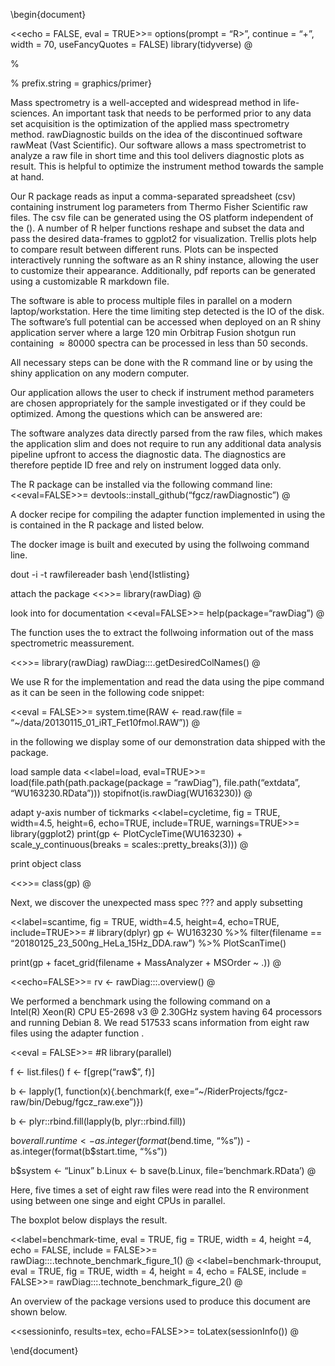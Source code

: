 %\VignetteIndexEntry{primer: rawDiag}
\documentclass[nojss]{jss}
\usepackage{listingsutf8}
\usepackage[T1]{fontenc} % Use modern font encodings
\usepackage{tabularx}
\usepackage{makecell}

%\usepackage{color} 

\newcommand*\rawDiag{\textbf{\texttt{rawDiag}}}


\author{Christian Trachsel \& Christian Panse}
\title{Howto Use Diagnostic Plots for Orbitrap Instruments}

\Plainauthor{Christian Trachsel \& Christian Panse}
\Plaintitle{Diagnostoc plots}
\Shorttitle{rawDiag}

\Keywords{proteomics, mass spectrometry}
\Plainkeywords{proteomics, mass spectrometry}

\Abstract{

\pkg{rawDiag} is an R package to do quality checks, visualizations and analysis
of mass spectrometry data, coming from proteomics experiments.
The package is developed, tested and used at the Functional Genomics Center Zurich. 
We use this package mainly for prototyping, teaching, and having {\em fun} with proteomics data.
But it can also be used to do data analysis for small scale data sets.
Nevertheless, if one is patient, it also handles large data sets.}


\newcommand*\fgcz{Functional Genomics Center Zurich\\
Swiss Federal Institute of Technology in Zurich~\texttt{|}~University of Zurich\\
Winterthurerstr. 190, CH-8057 Zurich, Switzerland}

\Address{
  Christian Trachsel \& Christian Panse\\
  \fgcz
  \\
  Telephone: +41-44-63-53912\\
  E-mail: \email{cp@fgcz.ethz.ch}\\
  URL: \url{http://www.fgcz.ch}
}

\newcommand{\rfr}{\href{http://planetorbitrap.com/rawfilereader}{RawFileReader from Thermo Fisher Scientific}~}

\begin{document}




<<echo = FALSE, eval = TRUE>>=
options(prompt = "R> ", continue = "+  ", width = 70, useFancyQuotes = FALSE)
library(tidyverse)
@

%\graphicspath{{./graphics/}}
\SweaveOpts{concordance = TRUE}
% prefix.string = graphics/primer}


\section{Introduction}
Mass spectrometry is a well-accepted and widespread method in life-sciences. 
An important task that needs to be performed prior to any data set acquisition
is the optimization of the applied mass spectrometry method.
rawDiagnostic builds on the idea of the discontinued software rawMeat
(Vast Scientific). Our software allows a mass spectrometrist to analyze a raw
file in short time and this tool delivers diagnostic plots as result. 
This is helpful to optimize the instrument method towards the sample at hand.

Our R package reads as input a comma-separated spreadsheet (csv) containing
instrument log parameters from Thermo Fisher Scientific raw files. The csv file
can be generated using the OS platform independent of the
\rfr (\url{http://planetorbitrap.com/rawfilereader}).
A number of R helper functions reshape and subset the data and pass the desired
data-frames to ggplot2 for visualization. Trellis plots help to compare result
between different runs. Plots can be inspected interactively running the
software as an R shiny instance, allowing the user to customize their
appearance. Additionally, pdf reports can be generated using a customizable R
markdown file.

The software is able to process multiple files in parallel on a modern
laptop/workstation. Here the time limiting step detected is the IO of the disk.
The software's full potential can be accessed when deployed on an R shiny
application server where a large 120 min Orbitrap Fusion shotgun run containing
$\approx 80000$ spectra can be processed in less than 50 seconds.
 
All necessary steps can be done with the R command line or by using the shiny
application on any modern computer.
 
Our application allows the user to check if instrument method parameters are
chosen appropriately for the sample investigated or if they could be optimized.
Among the questions which can be answered are:
\begin{itemize}
\item Is the maximum injection time value ok?
\item Is my signal level limited by injection time or could I trade in scan time/cycle time for deeper sampling?
\item Is the cycle time in a range to give sufficient data points over a chromatographic peak for quantitative measurements (SRM, PRM, label-free)?
\item How are the charge states and selected m/z distributed?
\item Does the instrument making use of the maximum number of ms2 scans per ms1 scan?
\item Do we see over or undersampling in the run?
\end{itemize}
The software analyzes data directly parsed from the raw files,
which makes the application slim and does not require to run any additional data
analysis pipeline upfront to access the diagnostic data. The diagnostics are
therefore peptide ID free and rely on instrument logged data only.


\section{Installation}


The R package can be installed via the following command line:
<<eval=FALSE>>=
devtools::install_github("fgcz/rawDiagnostic")
@

A docker recipe for compiling the adapter function implemented in
\proglang{C\#} using the \rfr is contained in the R package and listed below.

\lstdefinelanguage{docker-compose-2}{
  keywords={version, volumes, services},
  keywordstyle=\color{blue}\bfseries,
  keywords=[2]{image, environment, ports, container_name, ports, links, build},
  keywordstyle=[2]\color{olive}\bfseries,
  identifierstyle=\color{black},
  sensitive=false,
  comment=[l]{\#},
  commentstyle=\color{blue}\ttfamily,
  stringstyle=\color{red}\ttfamily,
  morestring=[b]',
  morestring=[b]"
}

\IfFileExists{../inst/docker/Dockerfile}{
  \lstinputlisting[language=docker-compose-2,
  caption={Dokerfile for compiling the ThermoFisher rawfilereader adapter code.},
  breaklines=false,
  label={code:compose}]{../inst/docker/Dockerfile}
}{

NO DOCKERFILE

}

The docker image is built and executed by using the follwoing command line.
\begin{lstlisting}[language=bash]
docker build -t rawfilereader .

docker run -v /scratch:/scratch \
  -a stdin -a stdout -i -t rawfilereader bash
\end{lstlisting}


\section{Usage} 

attach the package
<<>>=
library(rawDiag)
@

look into for documentation
<<eval=FALSE>>=
help(package="rawDiag")
@

\paragraph{Read}
The function \code{read.raw} uses the \rfr to 
extract the follwoing information out of the mass spectrometric meassurement.

<<>>=
library(rawDiag)
rawDiag:::.getDesiredColNames()
@

We use R for the implementation and read the data using the pipe command as it
can be seen in the following code snippet:

<<eval = FALSE>>=
system.time(RAW <- read.raw(file = "~/data/20130115_01_iRT_Fet10fmol.RAW"))
@

in the following we display some of our demonstration data shipped with the
package.

load sample data
<<label=load, eval=TRUE>>=
load(file.path(path.package(package = "rawDiag"),
                 file.path("extdata", "WU163230.RData")))
stopifnot(is.rawDiag(WU163230))
@
  
adapt y-axis number of tickmarks
<<label=cycletime, fig = TRUE, width=4.5, height=6, echo=TRUE, include=TRUE, warnings=TRUE>>=
  library(ggplot2)
print(gp <- PlotCycleTime(WU163230) + 
        scale_y_continuous(breaks = scales::pretty_breaks(3)))
@
  
print object class

<<>>=
  class(gp)
@
  
  
Next, we discover the unexpected mass spec ???
and
apply subsetting

<<label=scantime, fig = TRUE, width=4.5, height=4, echo=TRUE, include=TRUE>>=
# library(dplyr)
gp <- WU163230 %>% 
  filter(filename == "20180125_23_500ng_HeLa_15Hz_DDA.raw") %>% 
  PlotScanTime() 

print(gp + 
        facet_grid(filename + MassAnalyzer + MSOrder ~ .))
@
  
\section{Function overview}
<<echo=FALSE>>=
rv <- rawDiag:::.overview()
@


\input{functions}


\section{Benchmark}

We performed a benchmark using the following command on a  
Intel(R) Xeon(R) CPU E5-2698 v3 @ 2.30GHz system having
64 processors and running Debian 8.
We read 517533 scans information from eight raw files using the adapter function \code{read.raw}.

<<eval = FALSE>>= 
#R
library(parallel)

f <- list.files()
f <- f[grep("raw$", f)]

b <- lapply(1, function(x){.benchmark(f, exe="~/RiderProjects/fgcz-raw/bin/Debug/fgcz_raw.exe")})

b <- plyr::rbind.fill(lapply(b, plyr::rbind.fill))

b$overall.runtime <- as.integer(format(b$end.time, "%s")) - 
  as.integer(format(b$start.time, "%s"))

b$system <- "Linux"
b.Linux <- b
save(b.Linux, file='benchmark.RData')
@
  
Here, five times a set
of eight raw files were read into the R environment 
using between one singe and eight CPUs in parallel.

The boxplot below displays the result.

<<label=benchmark-time, eval = TRUE, fig = TRUE, width = 4, height =4, echo = FALSE, include = FALSE>>=
rawDiag:::.technote_benchmark_figure_1() 
@
<<label=benchmark-throuput, eval = TRUE, fig = TRUE, width = 4, height = 4, echo = FALSE, include = FALSE>>=
rawDiag:::.technote_benchmark_figure_2()
@

\begin{figure}
\includegraphics[width=0.49\columnwidth]{primer-benchmark-time}
\includegraphics[width=0.49\columnwidth]{primer-benchmark-throuput}

\caption{Benchmark -- The left plot shows the overall logarithmic 
scaled runtime of 128 raw files.  The graphic on the right side shows 
the thereof derived IO throughput as scan information per second. The 
plots illustrate that both systems, server, and laptop, can analyze 
95GB of instrument data within less than three minutes.
}
 
\label{figure:benchmark}
\end{figure}

\section{Session information}
An overview of the package versions used to produce this document are shown below.


<<sessioninfo, results=tex, echo=FALSE>>=
toLatex(sessionInfo())
@

\nocite{*}

\bibliography{rawDiag}


\end{document}
